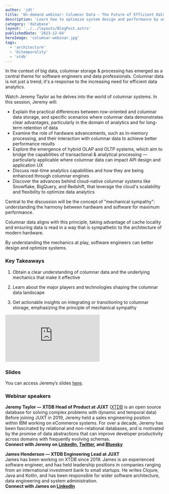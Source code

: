```yaml
---
author: 'jdt'
title: 'On-demand webinar: Columnar Data — The Future of Efficient Data Analytics'
description: 'Learn how to optimize system design and performance by understanding columnar data and the underlying mechanics that make it effective.'
category: 'database'
layout: '../../layouts/BlogPost.astro'
publishedDate: '2023-12-04'
heroImage: 'columnar-webinar.jpg'
tags:
  - 'architecture'
  - 'bitemporality'
  - 'xtdb'
---
```



In the context of big data, columnar storage & processing has emerged as a central theme for software engineers and data professionals. Columnar data is not just a trend; it's a response to the increasing need for efficient data analytics.

Watch Jeremy Taylor as he delves into the world of columnar systems. In this session, Jeremy will:

- Explain the practical differences between row-oriented and columnar data storage, and specific scenarios where columnar data demonstrates clear advantages, particularly in the domain of analytics and for long-term retention of data
- Examine the role of hardware advancements, such as in-memory processing, and their interaction with columnar data to achieve better performance results
- Explore the emergence of hybrid OLAP and OLTP systems, which aim to bridge the capabilities of transactional & analytical processing — particularly applicable where columnar data can impact API design and application UX
- Discuss real-time analytics capabilities and how they are being enhanced through columnar engines
- Discover the advances behind cloud-native columnar systems like Snowflake, BigQuery, and Redshift, that leverage the cloud's scalability and flexibility to optimize data analytics

Central to the discussion will be the concept of "mechanical sympathy": understanding the harmony between hardware and software for maximum performance.

Columnar data aligns with this principle, taking advantage of cache locality and ensuring data is read in a way that is sympathetic to the architecture of modern hardware.

By understanding the mechanics at play, software engineers can better design and optimize systems.


### Key Takeaways

1. Obtain a clear understanding of columnar data and the underlying mechanics that make it effective

2. Learn about the major players and technologies shaping the columnar data landscape

3. Get actionable insights on integrating or transitioning to columnar storage, emphasizing the principle of mechanical sympathy


<iframe
  class='aspect-video w-full'
  src="https://www.youtube.com/embed/Nlpe0Q-ARl8"
  title="On-demand webinar: Columnar Data — The Future of Efficient Data Analytics"
  frameborder="0"
  allow="accelerometer; autoplay; clipboard-write; encrypted-media; gyroscope; picture-in-picture; web-share"
  allowfullscreen
></iframe>


### Slides

You can access Jeremy’s slides <a href="/JUXT-20231130-columnar-webinar-slides.pdf#toolbar=0&zoom=125" target="_blank">here</a>.


### Webinar speakers

**Jeremy Taylor — XTDB Head of Product at JUXT** ([XTDB](https://www.xtdb.com/) is an open source database for solving complex problems with dynamic and temporal data) <br/>
Before joining JUXT in 2019, Jeremy held a sales engineering position within IBM working on eCommerce systems. For over a decade, Jeremy has been fascinated by relational and non-relational databases, and is motivated by the promise of data abstractions that can improve developer productivity across domains with frequently evolving schemas. <br/>
**Connect with Jeremy on [LinkedIn](https://www.linkedin.com/in/jdtaylor/), [Twitter](https://twitter.com/refset), and [Bluesky](https://bsky.app/profile/refset.bsky.social)**



**James Henderson — XTDB Engineering Lead at JUXT** <br/>
James has been working on XTDB since 2019. James is an experienced software engineer, and has held leadership positions in companies ranging from an international investment bank to small startups. He writes Clojure, Java and Kotlin, and has been responsible for wider software architecture, data engineering and system administration. <br/>
**Connect with James on [LinkedIn](https://www.linkedin.com/in/jarohen/)**
